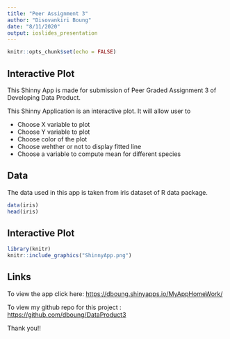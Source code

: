 ```yaml
---
title: "Peer Assignment 3"
author: "Disovankiri Boung"
date: "8/11/2020"
output: ioslides_presentation
---
```


```r
knitr::opts_chunk$set(echo = FALSE)
```

## Interactive Plot

This Shinny App is made for submission of Peer Graded Assignment 3 of Developing Data Product.

This Shinny Application is an interactive plot. It will allow user to 

* Choose X variable to plot
* Choose Y variable to plot
* Choose color of the plot
* Choose wehther or not to display fitted line
* Choose a variable to compute mean for different species

## Data

The data used in this app is taken from iris dataset of R data package.
```r
data(iris)
head(iris)
```

## Interactive Plot
```r
library(knitr)
knitr::include_graphics("ShinnyApp.png")
```

## Links

To view the app click here: <https://dboung.shinyapps.io/MyAppHomeWork/>

To view my github repo for this project : <https://github.com/dboung/DataProduct3>

Thank you!!